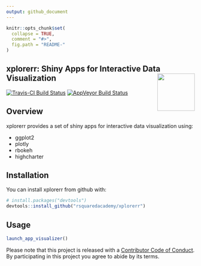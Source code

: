 ```yaml
---
output: github_document
---
```


<!-- README.md is generated from README.Rmd. Please edit that file -->

```r
knitr::opts_chunk$set(
  collapse = TRUE,
  comment = "#>",
  fig.path = "README-"
)
```

xplorerr: Shiny Apps for Interactive Data Visualization <img src="xplorerr.png" height="100px" align="right" />
---------

[![Travis-CI Build Status](https://travis-ci.org/rsquaredacademy/xplorerr.svg?branch=master)](https://travis-ci.org/rsquaredacademy/xplorerr)
[![AppVeyor Build Status](https://ci.appveyor.com/api/projects/status/github/rsquaredacademy/xplorerr?branch=master&svg=true)](https://ci.appveyor.com/project/rsquaredacademy/xplorerr)

## Overview

xplorerr provides a set of shiny apps for interactive data visualization using:

- ggplot2
- plotly
- rbokeh
- highcharter

## Installation

You can install xplorerr from github with:

```r
# install.packages("devtools")
devtools::install_github("rsquaredacademy/xplorerr")
```

## Usage

```r
launch_app_visualizer()
```

Please note that this project is released with a [Contributor Code of Conduct](CONDUCT.md). By participating in this project you agree to abide by its terms.
